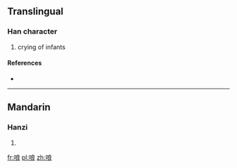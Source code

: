 ==Translingual==

===Han character===
{{Han char|rn=30|rad=口|as=07|sn=10|four=|canj=口戈日女 (RIAV)}}

# crying of infants

====References====
* {{Han ref|kx=0191.050|dkj=03670|dj=0410.180|hdz=10634.100|uh=54F4|ud=21748}}

----

==Mandarin==

===Hanzi===
{{cmn-hanzi|pin=[[liàng]] ([[liang4]])|wg=liang<sup>4</sup>}}

# {{defn|lang=cmn|sort=口07}}

[[fr:哴]]
[[pl:哴]]
[[zh:哴]]